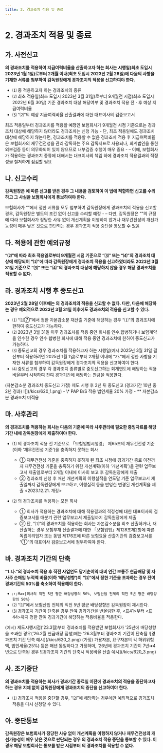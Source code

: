 ```yaml
---
title: 2. 경과조치 적용 및 종료
---
```

# 2. 경과조치 적용 및 종료

## 가. 사전신고
**<OverlayDemo id="610_나"/>의 경과조치를 적용하여 지급여력비율을 산출하고자 하는 회사는 시행일(최초 도입시 2023년 1월 1일)로부터 2개월 이내(최초 도입시 2023년 2월 28일)에 다음의 사항을 기재한 서류를 첨부하여 감독원장에게 경과조치의 적용을 신고하여야 한다.**

- ⑴ <OverlayDemo id="610_나"/> 중 적용하고자 하는 경과조치의 종류
- ⑵ 최초 적용일(최초 도입시 2023년 3월 31일)로부터 9개월전 시점(최초 도입시 2022년 6월 30일) 기준 경과조치 대상 해당여부 및 경과조치 적용 전ㆍ후 예상 지급여력비율
- ⑶ “⑵”의 예상 지급여력비율 산출결과에 대한 대표이사의 검증보고서

<Accordion  activeIndex={[]}>
<AccordionTab header="⑵ 경과조치 제출서류 기준(최초 적용일로부터 9개월전 시점)으로 경과조치 대상에 해당하지 않을 경우">
      최초 적용일부터 경과조치를 적용할 예정인 보험회사가 9개월전 시점 기준으로는 경과조치 대상에 해당하지 않더라도<GTooltipIcon desc="예시) 9개월전 시점 기준으로는 K-ICS 금리위험액의 60%가 RBC 금리위험액보다 작으나, 최초 적용일에는 K-ICS 금리위험액의 60%가 RBC 금리위험액보다 클 것으로 예상되는 경우"/> 경과조치는 신청 가능
      - 단, 최초 적용일에도 경과조치 대상에 해당하지 않는다면<GTooltipIcon desc="예시) 최초 적용일에도 K-ICS 금리위험액의 60%가 RBC 금리위험액보다 작은 경우"/>, 경과조치를 적용할 수 없음
</AccordionTab>
<AccordionTab header="⑶ 대표이사 검증보고서의 의미">
      경과조치 적용 후 지급여력비율은 보험회사의 재무건전성을 관리·감독하는 주요 감독지표로 사용되나, 회계법인을 통한 외부검증 등이 의무화되어 있지 않으므로 내부검증 수행이 매우 중요
      - – 이에, 보험회사가 적용하는 경과조치 종류에 대해서는 대표이사의 책임 하에 경과조치 적용결과의 적정성을 철저하게 점검할 필요
</AccordionTab>
</Accordion>

## 나. 신고수리
**감독원장은 <OverlayDemo id="620_가"/>에 따른 신고를 받은 경우 그 내용을 검토하여 이 법에 적합하면 신고를 수리하고 그 사실을 보험회사에게 통보하여야 한다.**

<Accordion  activeIndex={[]}>
<AccordionTab header="감독원장의 경과조치 적용 신고수리 기준">
      보험회사가 “<OverlayDemo id="620_가"/>”에서 정한 서류를 모두 첨부하여 감독원장에게 경과조치의 적용을 신고할 경우, 감독원장은 별도의 조건 없이 신고를 수리할 예정
      - – 다만, 감독원장은 “<OverlayDemo id="620_아"/>”의 규정에 따라 보험회사가 정당한 사유 없이 개선계획을 이행하지 않거나 재무건전성의 개선가능성이 매우 낮은 것으로 판단되는 경우 경과조치 적용 중단을 통보할 수 있음
</AccordionTab>
</Accordion>


## 다. 적용에 관한 예외규정
**<OverlayDemo id="620_가"/>“⑵”에 따라 최초 적용일로부터 9개월전 시점 기준으로 <OverlayDemo id="610_나"/>“⑶” 또는 “⑷”의 경과조치 대상에 해당되어
  <OverlayDemo id="620_가"/>“⑴”에 따라 감독원장에게 경과조치 적용을 신고하였더라도
  2023년 3월 31일 기준으로 <OverlayDemo id="610_나"/>“⑶” 또는 “⑷”의 경과조치 대상에 해당하지 않을 경우 해당 경과조치를 적용할 수 없다.**

## 라. 경과조치 시행 후 중도신고
**2023년 2월 28일 이후에는 <OverlayDemo id="610_나"/>의 경과조치의 적용을 신고할 수 없다. 다만, 다음에 해당하는 경우 예외적으로 2023년 3월 31일 이후에도 경과조치의 적용을 신고할 수 있다.**

- ⑴ <OverlayDemo id="610_나"/>“⑴⑦”에서 정한 자본감소분 재산출 기준에 해당하는 경우 <OverlayDemo id="610_나"/>“⑴”의 경과조치에 한하여 중도신고가 가능하다.
- ⑵ 2023년 3월 31일 이후 경과조치를 적용 중인 회사를 인수․합병하거나 보험계약을 인수한 경우 인수·합병한 회사에 대해 적용 중인 경과조치에 한하여 중도신고가 가능하다.
- ⑶ 중도신고의 경우 경과조치를 적용하고자 하는 시행일(예시:2025년 3월 31일 결산부터 적용하려면 2025년 1월 1일)로부터 2개월 이내에 “가.”에서 정한 사항을 기재한 서류를 첨부하여 감독원장에게 경과조치의 적용을 신고하여야 한다.
- ⑷ 중도신고의 경우 각 경과조치 종류별로 중도신고하는 회계연도에 해당하는 적용비율부터 시작하여 잔여 경과기간에 해당하는 만큼을 적용한다.

<Accordion  activeIndex={[]}>
<AccordionTab header="중도신고 예시">
      (자본감소분 경과조치 중도신고 가정) 제도 시행 후 2년 뒤 중도신고 (경과기간 10년 중 2년 경과)
      ![](/kics/620_1.png)
      <GCmt severity="aa">
      - \* PAP B/S 적용 법인세율 20% 가정
      - **  자본감소분 경과조치 미적용
      </GCmt>
</AccordionTab>
</Accordion>

## 마. 사후관리
**<OverlayDemo id="610_나"/>의 경과조치를 적용하는 회사는 다음의 기준에 따라 사후관리에 필요한 증빙자료를 해당 기간 내에 감독원장에게 제출하여야 한다.**

- ⑴ <OverlayDemo id="610_나"/>의 경과조치 적용 전 기준으로 「보험업법시행령」 제65조의 재무건전성 기준(이하 ‘재무건전성 기준’)을 충족하지 못하는 회사

  - ① 재무건전성 기준을 충족하지 못하게 된 최초 시점에 경과기간 종료 이전까지 재무건전성 기준을 충족하기 위한 개선계획(이하 ‘개선계획’)을 관련 업무보고서 제출일로부터 2개월 이내에 이사회 보고 후 감독원장에게 제출
  - ② 경과조치 신청 후 매년 개선계획의 이행실적을 연도말 기준 업무보고서 제출일까지 감독원장에게 보고하고, 이행실적 등을 반영한 변경된 개선계획을 제출 \<2023.12.21. 개정>

- ⑵ <OverlayDemo id="610_나"/>의 경과조치를 적용하는 모든 회사

  - ① 회사가 적용하는 경과조치에 대해 적용결과의 적정성에 대한 대표이사의 검증보고서를 매분기 관련 업무보고서 제출일까지 감독원장에게 제출
  - ② 단, <OverlayDemo id="610_나"/>"⑴”의 경과조치를 적용하는 회사는 자본감소분을 최초 산출하거나, 재산출하는 경우 보험부채 산출결과에 대한 「보험업법」제128조제2항에 따른 독립계리업자 또는 동법 제176조에 따른 보험요율 산출기관의 검증보고서를 “①”의 대표이사 검증보고서에 첨부하여야 한다.

## 바. 경과조치 기간의 단축
**“1.나.”의 경과조치 적용 후 직전 사업연도 당기순이익 대비 연간 보통주 현금배당 및 자사주 순매입 누적액 비율(이하 ‘배당성향’)이 “⑴”에서 정한 기준을 초과하는 경우 잔여 경과기간의 50%를 축소하여 적용해야 한다.**

- ⑴ `Max{회사의 직전 5년 평균 배당성향의 50%, 보험산업 전체의 직전 5년 평균 배당성향의 50%}`
- ⑵ “⑴“에서 보험산업 전체의 직전 5년 평균 배당성향은 감독원장이 제시한다.
- ⑶ 경과조치 기간이 단축된 경우 잔여 경과기간을 반올림한 후, \<표41>부터 \<표44>까지 정한 잔여 경과기간에 해당하는 적용비율을 적용한다.

<Accordion  activeIndex={[]}>
<AccordionTab header="경과조치 기간의 단축 예시">
      (예시) 제도시행시점(’23.3월)부터 경과조치를 적용받던 보험회사가 ’25년에 배당성향을 초과한 경우(’26.2월 현금배당 집행)에는 ’26.3월부터 경과조치 기간이 단축됨
      ![경과조치 기간 단축 예시](/kics/620_2.png)
</AccordionTab>
<AccordionTab header="경과조치 기간의 단축시 적용비율 산출 예시">
      (가정) 가용자본, 요구자본의 각 하위위험액, 법인세율(25%) 등은 매년 동일하다고 가정하며, ’26년에 경과조치 기간이 7년➔4년으로 단축된 경우
      ![경과조치 기간의 단축시 적용비율 산출 예시](/kics/620_3.png)
</AccordionTab>
</Accordion>

## 사. 조기중단
**<OverlayDemo id="610_나"/>의 경과조치를 적용하는 회사가 경과기간 종료일 이전에 경과조치의 적용을 중단하고자 하는 경우 지체 없이 감독원장에게 경과조치의 중단을 신고하여야 한다.**

- ⑴ 경과조치 적용을 중단할 경우, <OverlayDemo id="620_라"/>“⑵”에 해당하는 경우에만 예외적으로 경과조치 적용을 다시 신청할 수 있다.

## 아. 중단통보
**감독원장은 보험회사가 정당한 사유 없이 개선계획을 이행하지 않거나 재무건전성의 개선가능성이 매우 낮은 것으로 판단되는 경우 <OverlayDemo id="610_나"/>의 경과조치 적용 중단을 통보할 수 있다. 이 경우 해당 보험회사는 통보를 받은 시점부터 <OverlayDemo id="610_나"/>의 경과조치를 적용할 수 없다.**
